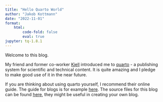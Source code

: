 ```yaml
---
title: "Hello Quarto World"
author: "Jakob Kottmann"
date: "2022-11-01"
format:
    html:
        code-fold: false
        eval: true
jupyter: tq-1.8.1
---
```


Welcome to this blog.  
  
  

My friend and former co-worker [Kjell](https://www.valencekjell.com/) introduced me to [quarto](https://quarto.org/) - a publishing system for scientific and technical content. It is quite amazing and I pledge to make good use of it in the near future.  

If you are thinking about using quarto yourself, I recommend their online guide. The guide for blogs is for example [here](https://quarto.org/docs/websites/website-blog.html). The source files for this blog can be found [here](https://github.com/kottmanj/blog/), they might be useful in creating your own blog.  
